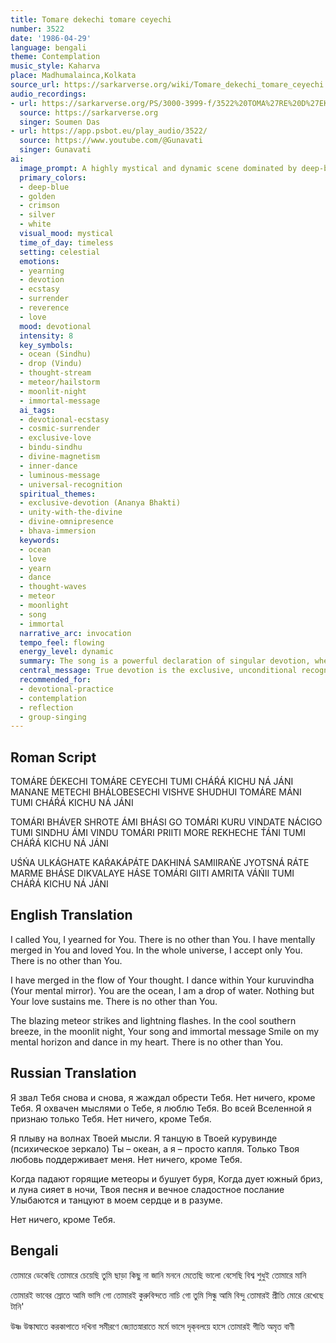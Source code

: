 ```yaml
---
title: Tomare dekechi tomare ceyechi
number: 3522
date: '1986-04-29'
language: bengali
theme: Contemplation
music_style: Kaharva
place: Madhumalainca,Kolkata
source_url: https://sarkarverse.org/wiki/Tomare_dekechi_tomare_ceyechi
audio_recordings:
- url: https://sarkarverse.org/PS/3000-3999-f/3522%20TOMA%27RE%20D%27EKECHI%20TOMA%27RE%20CEYECHI.mp3
  source: https://sarkarverse.org
  singer: Soumen Das
- url: https://app.psbot.eu/play_audio/3522/
  source: https://www.youtube.com/@Gunavati
  singer: Gunavati
ai:
  image_prompt: A highly mystical and dynamic scene dominated by deep-blue and golden light. A vast cosmic ocean (Sindhu) serves as the backdrop, while a single, luminous, iridescent drop (Vindu) in the foreground is stretched and pulled by an intense golden thread of light connecting it to the infinite source. Streaks of crimson and silver, representing both blazing meteors and gentle moonlight, intersect the scene, symbolizing the Divine presence in both turbulence and serenity. The atmosphere is one of ecstatic surrender and powerful, magnetic devotion.
  primary_colors:
  - deep-blue
  - golden
  - crimson
  - silver
  - white
  visual_mood: mystical
  time_of_day: timeless
  setting: celestial
  emotions:
  - yearning
  - devotion
  - ecstasy
  - surrender
  - reverence
  - love
  mood: devotional
  intensity: 8
  key_symbols:
  - ocean (Sindhu)
  - drop (Vindu)
  - thought-stream
  - meteor/hailstorm
  - moonlit-night
  - immortal-message
  ai_tags:
  - devotional-ecstasy
  - cosmic-surrender
  - exclusive-love
  - bindu-sindhu
  - divine-magnetism
  - inner-dance
  - luminous-message
  - universal-recognition
  spiritual_themes:
  - exclusive-devotion (Ananya Bhakti)
  - unity-with-the-divine
  - divine-omnipresence
  - bhava-immersion
  keywords:
  - ocean
  - love
  - yearn
  - dance
  - thought-waves
  - meteor
  - moonlight
  - song
  - immortal
  narrative_arc: invocation
  tempo_feel: flowing
  energy_level: dynamic
  summary: The song is a powerful declaration of singular devotion, where the devotee calls upon the Lord and recognizes Him as the sole truth in the entire universe. The singer embraces a life fully immersed in the stream of Divine thought and love, accepting the paradoxical relationship of being a drop irresistibly drawn to the Ocean. This love ensures that the Divine message remains clear and present, regardless of life's painful turmoil or its gentle tranquility.
  central_message: True devotion is the exclusive, unconditional recognition of the Divine in all existence, leading to total surrender to the magnetic pull of Divine Love.
  recommended_for:
  - devotional-practice
  - contemplation
  - reflection
  - group-singing
---
```


## Roman Script

TOMÁRE D́EKECHI TOMÁRE CEYECHI
TUMI CHÁŔÁ KICHU NÁ JÁNI
MANANE METECHI BHÁLOBESECHI
VISHVE SHUDHUI TOMÁRE MÁNI
TUMI CHÁŔÁ KICHU NÁ JÁNI

TOMÁRI BHÁVER SHROTE ÁMI BHÁSI GO
TOMÁRI KURU VINDATE NÁCIGO
TUMI SINDHU ÁMI VINDU
TOMÁRI PRIITI MORE REKHECHE T́ÁNI
TUMI CHÁŔÁ KICHU NÁ JÁNI

UŚŃA ULKÁGHATE KAŔAKÁPÁTE
DAKHINÁ SAMIIRAŃE JYOTSNÁ RÁTE
MARME BHÁSE DIKVALAYE HÁSE
TOMÁRI GIITI AMRITA VÁŃII
TUMI CHÁŔÁ KICHU NÁ JÁNI

## English Translation

I called You, I yearned for You.
There is no other than You.
I have mentally merged in You and loved You.
In the whole universe, I accept only You.
There is no other than You.

I have merged in the flow of Your thought.
I dance within Your kuruvindha (Your mental mirror).
You are the ocean, I am a drop of water.
Nothing but Your love sustains me.
There is no other than You.

The blazing meteor strikes and lightning flashes.
In the cool southern breeze, in the moonlit night,
Your song and immortal message
Smile on my mental horizon and dance in my heart.
There is no other than You.

## Russian Translation

Я звал Тебя снова и снова, я жаждал обрести Тебя.
Нет ничего, кроме Тебя.
Я охвачен мыслями о Тебе, я люблю Тебя.
Во всей Вселенной я признаю только Тебя.
Нет ничего, кроме Тебя.

Я плыву на волнах Твоей мысли.
Я танцую в Твоей курувинде (психическое зеркало)
Ты – океан, а я – просто капля.
Только Твоя любовь поддерживает меня.
Нет ничего, кроме Тебя.

Когда падают горящие метеоры и бушует буря,
Когда дует южный бриз, и луна сияет в ночи,
Твоя песня и вечное сладостное послание
Улыбаются и танцуют в моем сердце и в разуме.

Нет ничего, кроме Тебя.

## Bengali

তোমারে ডেকেছি তোমারে চেয়েছি
তুমি ছাড়া কিছু না জানি
মননে মেতেছি ভালো বেসেছি
বিশ্ব শুধুই তোমারে মানি

তোমারই ভাবের স্রোতে আমি ভাসি গো
তোমারই কুরুবিন্দতে নাচি গো
তুমি সিন্ধু আমি বিন্দু
তোমারই প্রীতি মোরে রেখেছে টানি'

উষ্ণ উল্কাঘাতে করকাপাতে
দখিনা সমীরণে জ্যোতস্নারাতে
মর্মে ভাসে দৃক্‌বলয়ে হাসে
তোমারই গীতি অমৃত বাণী
